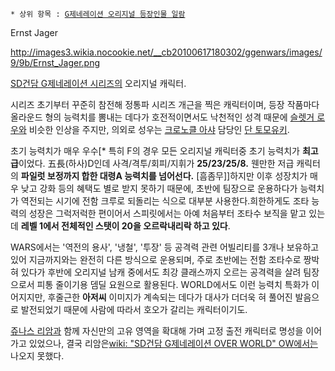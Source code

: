  * 상위 항목 : [[G제네레이션 오리지널 등장인물 일람]]
Ernst Jager

http://images3.wikia.nocookie.net/__cb20100617180302/ggenwars/images/9/9b/Ernst_Jager.png

[[SD건담 G제네레이션 시리즈]]의 오리지널 캐릭터.

시리즈 초기부터 꾸준히 참전해 정통파 시리즈 개근을 찍은 캐릭터이며, 등장 작품마다 올라운드 형의 능력치를 뽐내는 데다가 호전적이면서도 낙천적인 성격 때문에 [[슬렛거 로우]]와 비슷한 인상을 주지만, 의외로 성우는 [[크로노클 아샤]] 담당인 [[단 토모유키]].

초기 능력치가 매우 우수[* 특히 F의 경우 모든 오리지널 캐릭터중 초기 능력치가 '''최고급'''이었다. 五長(하사)D인데 사격/격투/회피/지휘가 '''25/23/25/8.''' 웬만한 저급 캐릭터의 '''파일럿 보정까지 합한 대령A 능력치를 넘어선다.''' [흠좀무]]하지만 이후 성장치가 매우 낮고 강화 등의 혜택도 별로 받지 못하기 때문에, 초반에 팀장으로 운용하다가 능력치가 역전되는 시기에 전함 크루로 되돌리는 식으로 대부분 사용한다.희한하게도 조타 능력의 성장은 그럭저럭한 편이어서 스피릿에서는 아예 처음부터 조타수 보직을 맡고 있는데 '''레벨 1에서 전체적인 스탯이 20을 오르락내리락 하고 있다'''.

WARS에서는 '역전의 용사', '냉철', '투장' 등 공격력 관련 어빌리티를 3개나 보유하고 있어 지금까지와는 완전히 다른 방식으로 운용되며, 주로 초반에는 전함 조타수로 짱박혀 있다가 후반에 오리지널 남캐 중에서도 최강 클래스까지 오르는 공격력을 살려 팀장으로서 피통 줄이기용 뎀딜 요원으로 활용된다. WORLD에서도 이런 능력치 특화가 이어지지만, 후줄근한 '''아저씨''' 이미지가 계속되는 데다가 대사가 더더욱 혀 풀어진 발음으로 발전되었기 때문에 사람에 따라서 호오가 갈리는 캐릭터이기도.

[[쥬나스 리암]]과 함께 자신만의 고유 영역을 확대해 가며 고정 출전 캐릭터로 명성을 이어 가고 있었으나, 결국 리암은[[wiki: "SD건담 G제네레이션 OVER WORLD" OW]]에서는 나오지 못했다.
